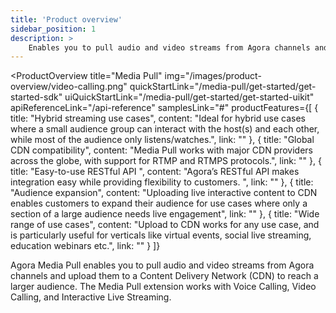 ```yaml
---
title: 'Product overview'
sidebar_position: 1
description: >
    Enables you to pull audio and video streams from Agora channels and upload them to a Content Delivery Network (CDN) to reach a larger audience.
---
```



<ProductOverview
    title="Media Pull"
    img="/images/product-overview/video-calling.png"
    quickStartLink="/media-pull/get-started/get-started-sdk"
    uiQuickStartLink="/media-pull/get-started/get-started-uikit"
    apiReferenceLink="/api-reference"
    samplesLink="#"
    productFeatures={[
        {
            title: "Hybrid streaming use cases",
            content: "Ideal for hybrid use cases where a small audience group can interact with the host(s) and each other, while most of the audience only listens/watches.",
            link: ""
        },
        {
            title: "Global CDN compatibility",
            content: "Media Pull works with major CDN providers across the globe, with support for RTMP and RTMPS protocols.",
            link: ""
        },
        {
            title: "Easy-to-use RESTful API ",
            content: "Agora’s RESTful API makes integration easy while providing flexibility to customers.  ",
            link: ""
        },
        {
            title: "Audience expansion",
            content: "Uploading live interactive content to CDN enables customers to expand their audience for use cases where only a section of a large audience needs live engagement",
            link: ""
        },
        {
            title: "Wide range of use cases",
            content: "Upload to CDN works for any use case, and is particularly useful for verticals like virtual events, social live streaming, education webinars etc.",
            link: ""
        }
    ]}

>

Agora Media Pull enables you to pull audio and video streams from Agora channels and upload them to a Content Delivery Network (CDN) to reach a larger audience. The Media Pull extension works with Voice Calling, Video Calling, and Interactive Live Streaming.



</ProductOverview>